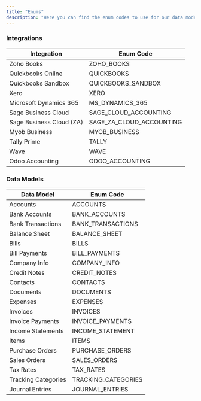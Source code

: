 ```yaml
---
title: "Enums"
description: "Here you can find the enum codes to use for our data model and integration names when using the RootFi API"
---
```


### Integrations

| Integration              | Enum Code                |
| ------------------------ | ------------------------ |
| Zoho Books               | ZOHO_BOOKS               |
| Quickbooks Online        | QUICKBOOKS               |
| Quickbooks Sandbox       | QUICKBOOKS_SANDBOX       |
| Xero                     | XERO                     |
| Microsoft Dynamics 365   | MS_DYNAMICS_365          |
| Sage Business Cloud      | SAGE_CLOUD_ACCOUNTING    |
| Sage Business Cloud (ZA) | SAGE_ZA_CLOUD_ACCOUNTING |
| Myob Business            | MYOB_BUSINESS            |
| Tally Prime              | TALLY                    |
| Wave                     | WAVE                     |
| Odoo Accounting          | ODOO_ACCOUNTING          |

### Data Models

| Data Model          | Enum Code           |
| ------------------- | ------------------- |
| Accounts            | ACCOUNTS            |
| Bank Accounts       | BANK_ACCOUNTS       |
| Bank Transactions   | BANK_TRANSACTIONS   |
| Balance Sheet       | BALANCE_SHEET       |
| Bills               | BILLS               |
| Bill Payments       | BILL_PAYMENTS       |
| Company Info        | COMPANY_INFO        |
| Credit Notes        | CREDIT_NOTES        |
| Contacts            | CONTACTS            |
| Documents           | DOCUMENTS           |
| Expenses            | EXPENSES            |
| Invoices            | INVOICES            |
| Invoice Payments    | INVOICE_PAYMENTS    |
| Income Statements   | INCOME_STATEMENT    |
| Items               | ITEMS               |
| Purchase Orders     | PURCHASE_ORDERS     |
| Sales Orders        | SALES_ORDERS        |
| Tax Rates           | TAX_RATES           |
| Tracking Categories | TRACKING_CATEGORIES |
| Journal Entries     | JOURNAL_ENTRIES     |
